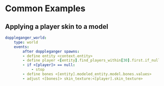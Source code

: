 # Common Examples

## Applying a player skin to a model

```yml
doppleganger_world:
    type: world
    events:
        after doppleganger spawns:
        - define entity <context.entity>
        - define player <[entity].find_players_within[30].first.if_null[<server.online_players.random>].if_null[null]>
        - if <[player]> == null:
            - stop
        - define bones <[entity].modeled_entity.model.bones.values>
        - adjust <[bones]> skin_texture:<[player].skin_texture>
```
